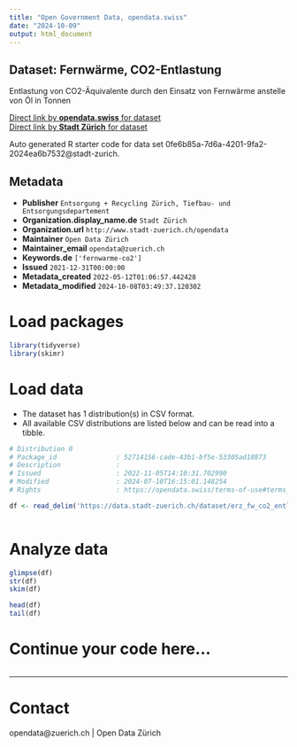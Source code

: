 ```yaml
---
title: "Open Government Data, opendata.swiss"
date: "2024-10-09"
output: html_document
---
```


## Dataset: Fernwärme, CO2-Entlastung


Entlastung von CO2-Äquivalente durch den Einsatz von Fernwärme anstelle von Öl in Tonnen


[Direct link by **opendata.swiss** for dataset](https://opendata.swiss/de/dataset/fernwarme-co2-entlastung)<br>
[Direct link by **Stadt Zürich** for dataset](https://data.stadt-zuerich.ch/dataset/erz_fw_co2_entlastung)

Auto generated R starter code for data set 0fe6b85a-7d6a-4201-9fa2-2024ea6b7532@stadt-zurich.

## Metadata

- **Publisher** `Entsorgung + Recycling Zürich, Tiefbau- und Entsorgungsdepartement`
- **Organization.display_name.de** `Stadt Zürich`
- **Organization.url** `http://www.stadt-zuerich.ch/opendata`
- **Maintainer** `Open Data Zürich`
- **Maintainer_email** `opendata@zuerich.ch`
- **Keywords.de** `['fernwarme-co2']`
- **Issued** `2021-12-31T00:00:00`
- **Metadata_created** `2022-05-12T01:06:57.442428`
- **Metadata_modified** `2024-10-08T03:49:37.120302`


# Load packages

```r

library(tidyverse)
library(skimr)

```

# Load data

-   The dataset has 1 distribution(s) in CSV format.
-   All available CSV distributions are listed below and can be read into a tibble.

```r

# Distribution 0
# Package_id               : 52714156-cade-43b1-bf5e-53305ad18873
# Description              : 
# Issued                   : 2022-11-05T14:10:31.702990
# Modified                 : 2024-07-10T16:15:01.148254
# Rights                   : https://opendata.swiss/terms-of-use#terms_open

df <- read_delim('https://data.stadt-zuerich.ch/dataset/erz_fw_co2_entlastung/download/fw_co2_entlastung.csv')



```

# Analyze data

```r

glimpse(df)
str(df)
skim(df)

head(df)
tail(df)

```

# Continue your code here...

```r

```

------------------------------------------------------------------------

# Contact

opendata@zuerich.ch | Open Data Zürich
